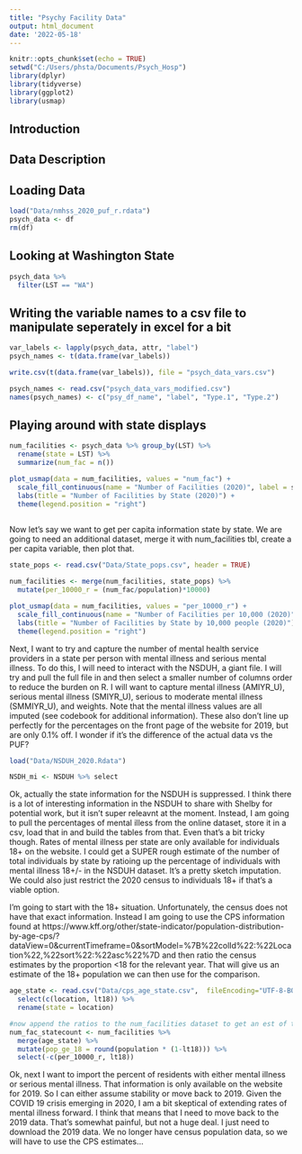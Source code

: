 ```yaml
---
title: "Psychy Facility Data"
output: html_document
date: '2022-05-18'
---
```


```r
knitr::opts_chunk$set(echo = TRUE)
setwd("C:/Users/phsta/Documents/Psych_Hosp")
library(dplyr)
library(tidyverse)
library(ggplot2)
library(usmap)
```

## Introduction

## Data Description

## Loading Data

```r
load("Data/nmhss_2020_puf_r.rdata")
psych_data <- df
rm(df)
```

## Looking at Washington State


```r
psych_data %>%
  filter(LST == "WA")
```

## Writing the variable names to a csv file to manipulate seperately in excel for a bit

```r
var_labels <- lapply(psych_data, attr, "label")
psych_names <- t(data.frame(var_labels))

write.csv(t(data.frame(var_labels)), file = "psych_data_vars.csv")
```

```r
psych_names <- read.csv("psych_data_vars_modified.csv")
names(psych_names) <- c("psy_df_name", "label", "Type.1", "Type.2") 
```

## Playing around with state displays

```r
num_facilities <- psych_data %>% group_by(LST) %>%
  rename(state = LST) %>%
  summarize(num_fac = n())

plot_usmap(data = num_facilities, values = "num_fac") +
  scale_fill_continuous(name = "Number of Facilities (2020)", label = scales::comma) +
  labs(title = "Number of Facilities by State (2020)") +
  theme(legend.position = "right")
  
```

Now let's say we want to get per capita information state by state. We are going to need an additional dataset, merge it with num_facilities tbl, create a per capita variable, then plot that. 

```r
state_pops <- read.csv("Data/State_pops.csv", header = TRUE)

num_facilities <- merge(num_facilities, state_pops) %>%
  mutate(per_10000_r = (num_fac/population)*10000)

plot_usmap(data = num_facilities, values = "per_10000_r") +
  scale_fill_continuous(name = "Number of Facilities per 10,000 (2020)", label = scales::comma) +
  labs(title = "Number of Facilities by State by 10,000 people (2020)") +
  theme(legend.position = "right")
```

Next, I want to try and capture the number of mental health service providers in a state per person with mental illness and serious mental illness. To do this, I will need to interact with the NSDUH, a giant file. I will try and pull the full file in and then select a smaller number of columns order to reduce the burden on R. I will want to capture mental illness (AMIYR_U), serious mental illness (SMIYR_U), serious to moderate mental illness (SMMIYR_U), and weights. Note that the mental illness values are all imputed (see codebook for additional information). These also don't line up perfectly for the percentages on the front page of the website for 2019, but are only 0.1% off. I wonder if it's the difference of the actual data vs the PUF?


```r
load("Data/NSDUH_2020.Rdata")

NSDH_mi <- NSDUH %>% select
```

Ok, actually the state information for the NSDUH is suppressed. I think there is a lot of interesting information in the NSDUH to share with Shelby for potential work, but it isn't super releavnt at the moment. Instead, I am going to pull the percentages of mental illess from the online dataset, store it in a csv, load that in and build the tables from that. Even that's a bit tricky though. Rates of mental illness per state are only available for individuals 18+ on the website. I could get a SUPER rough estimate of the number of total individuals by state by ratioing up the percentage of individuals with mental illness 18+/- in the NSDUH dataset. It's a pretty sketch imputation. We could also just restrict the 2020 census to individuals 18+ if that's a viable option. 

I'm going to start with the 18+ situation. Unfortunately, the census does not have that exact information. Instead I am going to use the CPS information found at https://www.kff.org/other/state-indicator/population-distribution-by-age-cps/?dataView=0&currentTimeframe=0&sortModel=%7B%22colId%22:%22Location%22,%22sort%22:%22asc%22%7D and then ratio the census estimates by the proportion <18  for the relevant year. That will give us an estimate of the 18+ population we can then use for the comparison. 

```r
age_state <- read.csv("Data/cps_age_state.csv",  fileEncoding="UTF-8-BOM") %>% 
  select(c(location, lt18)) %>%
  rename(state = location)

#now append the ratios to the num_facilities dataset to get an est of total population ge 18 for each state
num_fac_statecount <- num_facilities %>% 
  merge(age_state) %>%
  mutate(pop_ge_18 = round(population * (1-lt18))) %>%
  select(-c(per_10000_r, lt18))
```

Ok, next I want to import the percent of residents with either mental illness or serious mental illness. That information is only available on the website for 2019. So I can either assume stability or move back to 2019. Given the COVID 19 crisis emerging in 2020, I am a bit skeptical of extending rates of mental illness forward. I think that means that I need to move back to the 2019 data. That's somewhat painful, but not a huge deal. I just need to download the 2019 data. We no longer have census population data, so we will have to use the CPS estimates...